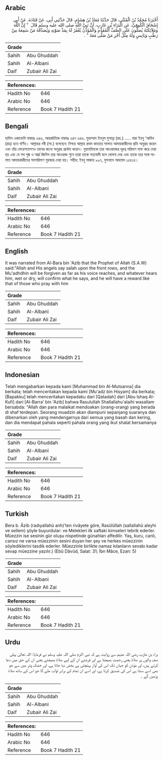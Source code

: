 ## Arabic


<div dir="rtl" lang="ar" style={{fontSize:'larger',backgroundColor:'#f8f9fa',padding:20}}>
أَخْبَرَنَا مُحَمَّدُ بْنُ الْمُثَنَّى، قَالَ حَدَّثَنَا مُعَاذُ بْنُ هِشَامٍ، قَالَ حَدَّثَنِي أَبِي، عَنْ قَتَادَةَ، عَنْ أَبِي إِسْحَاقَ الْكُوفِيِّ، عَنِ الْبَرَاءِ بْنِ عَازِبٍ، أَنَّ نَبِيَّ اللَّهِ صلى الله عليه وسلم قَالَ ‏ "‏ إِنَّ اللَّهَ وَمَلاَئِكَتَهُ يُصَلُّونَ عَلَى الصَّفِّ الْمُقَدَّمِ وَالْمُؤَذِّنُ يُغْفَرُ لَهُ بِمَدِّ صَوْتِهِ وَيُصَدِّقُهُ مَنْ سَمِعَهُ مِنْ رَطْبٍ وَيَابِسٍ وَلَهُ مِثْلُ أَجْرِ مَنْ صَلَّى مَعَهُ ‏"‏ ‏.‏
</div>
<div style={{backgroundColor:'#f8f9fa',padding:20, marginBottom: 10}}><table> <thead> <tr> <th>Grade</th> <th></th> </tr> </thead> <tbody> <tr><td>Sahih</td><td>Abu Ghuddah</td></tr><tr><td>Sahih</td><td>Al-Albani</td></tr><tr><td>Daif</td><td>Zubair Ali Zai</td></tr></tbody></table><table> <thead> <tr> <th>References:</th> <th></th> </tr> </thead> <tbody><tr><td>Hadith No</td><td>646</td></tr><tr><td>Arabic No</td><td>646</td></tr><tr><td>Reference</td><td>Book 7 Hadith 21</td></tr></tbody></table></div>

## Bengali


<div dir="ltr" lang="bn" style={{fontSize:'larger',backgroundColor:'#f8f9fa',padding:20}}>
হাদিস একাডেমি নাম্বারঃ ৬৪৬, আন্তর্জাতিক নাম্বারঃ ৬৪৭ ৬৪৬. মুহাম্মাদ ইবনুল মুসান্না (রহ.) ..... বারা ইবনু ‘আযিব (রাঃ) হতে বর্ণিত। আল্লাহর নবী (সা.) বলেছেন: নিশ্চয় আল্লাহ প্রথম কাতারে সালাত আদায়কারীদের প্রতি অনুগ্রহ করেন এবং তাঁর ফেরেশতাগণও তাদের জন্যে অনুগ্রহ প্রার্থনা করেন। মুয়াযযিনকে তার আওয়াজের দূরত্ব পরিমাণ মাফ করে দেয়া হয় এবং যে সব শুষ্ক ও আর্দ্র জিনিস তার আওয়াজ শুনে তারা তাকে সত্যবাদী বলে ঘোষণা দেয় এবং তাকে তার সঙ্গে সালাত আদায়কারীদের সমপরিমাণ পুরস্কার দেয়া হয়। সহীহ: ইবনু মাজাহ ৯৯৭, মুসনাদে আহমাদ ১৫৪১৪।
</div>
<div style={{backgroundColor:'#f8f9fa',padding:20, marginBottom: 10}}><table> <thead> <tr> <th>Grade</th> <th></th> </tr> </thead> <tbody> <tr><td>Sahih</td><td>Abu Ghuddah</td></tr><tr><td>Sahih</td><td>Al-Albani</td></tr><tr><td>Daif</td><td>Zubair Ali Zai</td></tr></tbody></table><table> <thead> <tr> <th>References:</th> <th></th> </tr> </thead> <tbody><tr><td>Hadith No</td><td>646</td></tr><tr><td>Arabic No</td><td>646</td></tr><tr><td>Reference</td><td>Book 7 Hadith 21</td></tr></tbody></table></div>

## English


<div dir="ltr" lang="en" style={{fontSize:'larger',backgroundColor:'#f8f9fa',padding:20}}>
It was narrated from Al-Bara bin 'Azib that the Prophet of Allah (S.A.W) said:"Allah and His angels say salah upon the front rows, and the Mu'adhdhin will be forgiven as far as his voice reaches, and whatever hears him, wet or dry, will confirm what he says, and he will have a reward like that of those who pray with him
</div>
<div style={{backgroundColor:'#f8f9fa',padding:20, marginBottom: 10}}><table> <thead> <tr> <th>Grade</th> <th></th> </tr> </thead> <tbody> <tr><td>Sahih</td><td>Abu Ghuddah</td></tr><tr><td>Sahih</td><td>Al-Albani</td></tr><tr><td>Daif</td><td>Zubair Ali Zai</td></tr></tbody></table><table> <thead> <tr> <th>References:</th> <th></th> </tr> </thead> <tbody><tr><td>Hadith No</td><td>646</td></tr><tr><td>Arabic No</td><td>646</td></tr><tr><td>Reference</td><td>Book 7 Hadith 21</td></tr></tbody></table></div>

## Indonesian


<div dir="ltr" lang="id" style={{fontSize:'larger',backgroundColor:'#f8f9fa',padding:20}}>
Telah mengabarkan kepada kami [Muhammad bin Al-Mutsanna] dia berkata; telah menceritakan kepada kami [Mu'adz bin Hisyam] dia berkata; [Bapakku] telah menceritakan kepadaku dari [Qatadah] dari [Abu Ishaq Al-Kufi] dari [Al-Barra' bin 'Azib] bahwa Rasulullah Shallallahu'alaihi wasallam bersabda: "Allah dan para malaikat mendoakan (orang-orang) yang berada di shaf terdepan. Seorang muadzin akan diampuni sepanjang suaranya dan dibenarkan oleh yang mendengarnya dari semua yang basah dan kering, dan dia mendapat pahala seperti pahala orang yang ikut shalat bersamanya
</div>
<div style={{backgroundColor:'#f8f9fa',padding:20, marginBottom: 10}}><table> <thead> <tr> <th>Grade</th> <th></th> </tr> </thead> <tbody> <tr><td>Sahih</td><td>Abu Ghuddah</td></tr><tr><td>Sahih</td><td>Al-Albani</td></tr><tr><td>Daif</td><td>Zubair Ali Zai</td></tr></tbody></table><table> <thead> <tr> <th>References:</th> <th></th> </tr> </thead> <tbody><tr><td>Hadith No</td><td>646</td></tr><tr><td>Arabic No</td><td>646</td></tr><tr><td>Reference</td><td>Book 7 Hadith 21</td></tr></tbody></table></div>

## Turkish


<div dir="ltr" lang="tr" style={{fontSize:'larger',backgroundColor:'#f8f9fa',padding:20}}>
Bera b. Âzib (radıyallahü anh)’ten rivâyete göre, Rasûlüllah (sallallahü aleyhi ve sellem) şöyle buyurdular: ve Melekleri ilk saftaki kimseleri tebrik ederler. Müezzin ise sesinin gür oluşu nispetinde günahları affedilir. Yaş, kuru, canlı, cansız ne varsa müezzinin sesini duyan her şey ve herkes müezzinin söylediklerini tasdik ederler. Müezzinle birlikte namaz kılanların sevabı kadar sevap müezzine yazılır.) (Ebû Dâvûd, Salat: 31; İbn Mâce, Ezan: 5)
</div>
<div style={{backgroundColor:'#f8f9fa',padding:20, marginBottom: 10}}><table> <thead> <tr> <th>Grade</th> <th></th> </tr> </thead> <tbody> <tr><td>Sahih</td><td>Abu Ghuddah</td></tr><tr><td>Sahih</td><td>Al-Albani</td></tr><tr><td>Daif</td><td>Zubair Ali Zai</td></tr></tbody></table><table> <thead> <tr> <th>References:</th> <th></th> </tr> </thead> <tbody><tr><td>Hadith No</td><td>646</td></tr><tr><td>Arabic No</td><td>646</td></tr><tr><td>Reference</td><td>Book 7 Hadith 21</td></tr></tbody></table></div>

## Urdu


<div dir="rtl" lang="ur" style={{fontSize:'larger',backgroundColor:'#f8f9fa',padding:20}}>
براء بن عازب رضی اللہ عنہم سے روایت ہے کہ نبی اکرم صلی اللہ علیہ وسلم نے فرمایا: اللہ تعالیٰ پہلی صف والوں پر صلاۃ یعنی رحمت بھیجتا ہے اور فرشتے ان کے لیے صلاۃ بھیجتے یعنی ان کے حق میں دعا کرتے ہیں، اور مؤذن کو جہاں تک اس کی آواز پہنچتی ہے بخش دیا جاتا ہے، اور خشک وتر میں سے جو بھی اسے سنتا ہے اس کی تصدیق کرتا ہے، اور اسے ان تمام کے برابر ثواب ملے گا جو اس کے ساتھ صلاۃ پڑھیں گے ۔
</div>
<div style={{backgroundColor:'#f8f9fa',padding:20, marginBottom: 10}}><table> <thead> <tr> <th>Grade</th> <th></th> </tr> </thead> <tbody> <tr><td>Sahih</td><td>Abu Ghuddah</td></tr><tr><td>Sahih</td><td>Al-Albani</td></tr><tr><td>Daif</td><td>Zubair Ali Zai</td></tr></tbody></table><table> <thead> <tr> <th>References:</th> <th></th> </tr> </thead> <tbody><tr><td>Hadith No</td><td>646</td></tr><tr><td>Arabic No</td><td>646</td></tr><tr><td>Reference</td><td>Book 7 Hadith 21</td></tr></tbody></table></div>